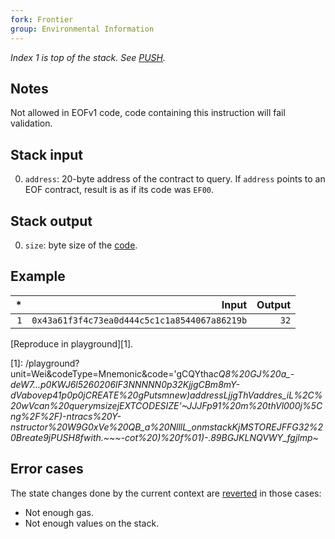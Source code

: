 ```yaml
---
fork: Frontier
group: Environmental Information
---
```


*Index 1 is top of the stack. See [PUSH](/#60).*

## Notes

Not allowed in EOFv1 code, code containing this instruction will fail validation.

## Stack input

0. `address`: 20-byte address of the contract to query. If `address` points to an EOF contract, result is as if its code was `EF00`.

## Stack output

0. `size`: byte size of the [code](/about).

## Example

| * | Input | Output |
|--:|------:|-------:|
| `1` | `0x43a61f3f4c73ea0d444c5c1c1a8544067a86219b` | `32` |

[Reproduce in playground][1].

[1]: /playground?unit=Wei&codeType=Mnemonic&code='gCQYtha*cQ8%20GJ%20a_-deW7...p0KWJ6l5260206lF3NNNNN0p32KjjgCBm8mY-dVabovep41p0p0jCREATE%20gPutsmnew)addressLjjgThVaddres_iL%2C%20wVcan%20querymsizejEXTCODESIZE'~JJJFp91%20m%20thVl000j%5Cng%2F%2F)-ntrac*_s%20Y-nstructor%20W9G0xVe%20QB_a%20NlllL_onmstackKjMSTOREJFFG32%20Breate9jPUSH8fwith.~~~-co*t%20)%20f%01)*-.89BGJKLNQVWY_fgjlmp~_

## Error cases

The state changes done by the current context are [reverted](#FD) in those cases:
- Not enough gas.
- Not enough values on the stack.
